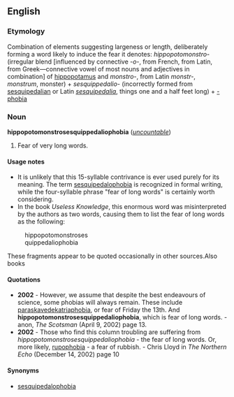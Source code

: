 ==English==
===Etymology===
Combination of elements suggesting largeness or length, deliberately forming a word likely to induce the fear it denotes: ''hippopotomonstro-'' (irregular blend [influenced by connective ''-o-'', from French, from Latin, from Greek—connective vowel of most nouns and adjectives in combination] of [[hippopotamus]] and ''monstro-'', from Latin ''monstr-'', ''monstrum'', monster) + ''sesquippedalio-'' (incorrectly formed from [[sesquipedalian]] or Latin ''[[sesquipedalia]]'', things one and a half feet long) + [[-phobia]]

===Noun===
'''hippopotomonstrosesquippedaliophobia''' (''[[uncountable]]'')

#Fear of very long words.

====Usage notes====
*It is unlikely that this 15-syllable contrivance is ever used purely for its meaning.  The term [[sesquipedalophobia]] is recognized in formal writing, while the four-syllable phrase "fear of long words" is certainly worth considering.
*In the book ''Useless Knowledge'', this enormous word was misinterpreted by the authors as two words, causing them to list the fear of long words as the following:
:hippopotomonstroses
:quippedaliophobia
These fragments appear to be quoted occasionally in other sources.Also books

====Quotations====
*'''2002''' - However, we assume that despite the best endeavours of science, some phobias will always remain. These include [[paraskavedekatriaphobia]], or fear of Friday the 13th. And '''hippopotomonstrosesquippedaliophobia''', which is fear of long words.  - anon, ''The Scotsman'' (April 9, 2002) page 13.
*'''2002''' - Those who find this column troubling are suffering from ''hippopotomonstrosesquippedaliophobia'' - the fear of long words. Or, more likely, [[rupophobia]] - a fear of rubbish. - Chris Lloyd in ''The Northern Echo'' (December 14, 2002) page 10

====Synonyms====
*[[sesquipedalophobia]]
